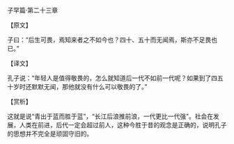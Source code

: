 

子罕篇·第二十三章

【原文】

子曰：“后生可畏，焉知来者之不如今也？四十、五十而无闻焉，斯亦不足畏也已。”

【译文】

孔子说：“年轻人是值得敬畏的，怎么就知道后一代不如前一代呢？如果到了四五十岁时还默默无闻，那他就没有什么可以敬畏的了。”

【赏析】

这就是说“青出于蓝而胜于蓝”，“长江后浪推前浪，一代更比一代强”。社会在发展，人类在前进，后代一定会超过前人，这种今胜于昔的观念是正确的，说明孔子的思想并不完全是顽固守旧的。

